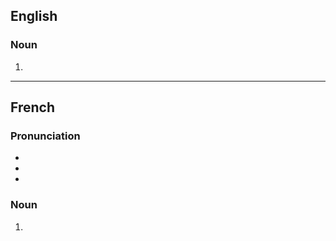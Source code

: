 ==English==

===Noun===
{{head|en|noun form}}

# {{plural of|en|accoucheur}}

----

==French==

===Pronunciation===
* {{fr-IPA}}
* {{audio|fr|Fr-Paris--accoucheurs (des).ogg|Audio (Paris)}}
* {{audio|fr|Fr-accoucheurs (des).ogg|Audio}}

===Noun===
{{head|fr|noun plural form|g=m}}

# {{plural of|fr|accoucheur}}